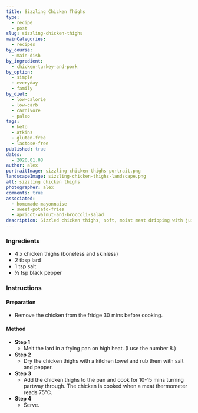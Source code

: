 ```yaml
---
title: Sizzling Chicken Thighs
type:
  - recipe
  - post
slug: sizzling-chicken-thighs
mainCategories: 
  - recipes
by_course:
  - main-dish
by_ingredient:
  - chicken-turkey-and-pork
by_option:
  - simple
  - everyday
  - family
by_diet:
  - low-calorie
  - low-carb
  - carnivore
  - paleo
tags:
  - keto
  - atkins
  - gluten-free
  - lactose-free
published: true
dates: 
  - 2020.01.08
author: alex
portraitImage: sizzling-chicken-thighs-portrait.png
landscapeImage: sizzling-chicken-thighs-landscape.png
alt: sizzling chicken thighs
photographer: alex
comments: true
associated: 
  - homemade-mayonnaise
  - sweet-potato-fries
  - apricot-walnut-and-broccoli-salad
description: Sizzled chicken thighs, soft, moist meat dripping with juices.
---
```


<Ingredients>

### Ingredients
    
  - 4 x chicken thighs (boneless and skinless)
  - 2 tbsp lard
  - 1 tsp salt
  - ½ tsp black pepper

</Ingredients>

<Instructions>

### Instructions

#### Preparation

  - Remove the chicken from the fridge 30 mins before cooking.

#### Method

  - **Step 1**
    - Melt the lard in a frying pan on high heat. (I use the number 8.)
  - **Step 2**
    - Dry the chicken thighs with a kitchen towel and rub them with salt and pepper.
  - **Step 3**
    - Add the chicken thighs to the pan and cook for 10-15 mins turning partway through. The chicken is cooked when a meat thermometer reads 75°C.
  - **Step 4**
    - Serve.

</Instructions> 


